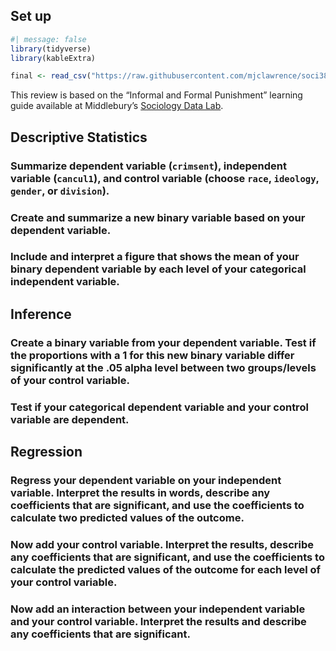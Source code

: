 ## Set up

```r
#| message: false
library(tidyverse)
library(kableExtra)

final <- read_csv("https://raw.githubusercontent.com/mjclawrence/soci385_f23/main/data/final_review.csv")
```

This review is based on the "Informal and Formal Punishment" learning guide available at Middlebury's [Sociology Data Lab](https://datastudio.middcreate.net/sociology).



## Descriptive Statistics

### Summarize dependent variable (`crimsent`), independent variable (`cancul1`), and control variable (choose `race`, `ideology`, `gender`, or `division`).


### Create and summarize a new binary variable based on your dependent variable.


### Include and interpret a figure that shows the mean of your binary dependent variable by each level of your categorical independent variable.


## Inference

### Create a binary variable from your dependent variable. Test if the proportions with a 1 for this new binary variable differ significantly at the .05 alpha level between two groups/levels of your control variable.


### Test if your categorical dependent variable and your control variable are dependent.


## Regression

### Regress your dependent variable on your independent variable. Interpret the results in words, describe any coefficients that are significant, and use the coefficients to calculate two predicted values of the outcome.

### Now add your control variable. Interpret the results, describe any coefficients that are significant, and use the coefficients to calculate the predicted values of the outcome for each level of your control variable.

### Now add an interaction between your independent variable and your control variable. Interpret the results and describe any coefficients that are significant.